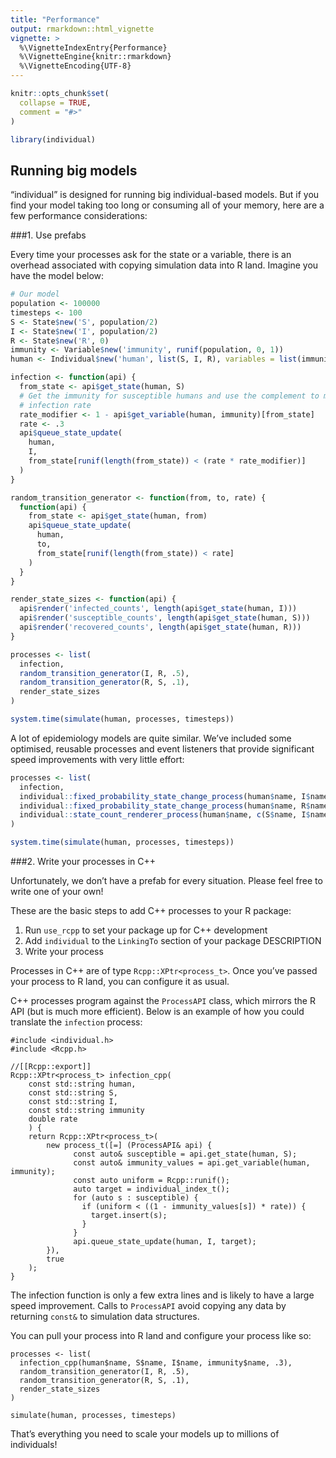 ```yaml
---
title: "Performance"
output: rmarkdown::html_vignette
vignette: >
  %\VignetteIndexEntry{Performance}
  %\VignetteEngine{knitr::rmarkdown}
  %\VignetteEncoding{UTF-8}
---
```


```r
knitr::opts_chunk$set(
  collapse = TRUE,
  comment = "#>"
)
```

```r
library(individual)
```

## Running big models

"individual" is designed for running big individual-based models. But if you find your model taking too long or consuming all of your memory, here are a few performance considerations:

###1. Use prefabs

Every time your processes ask for the state or a variable, there is an overhead associated with copying simulation data into R land. Imagine you have the model below:

```r
# Our model
population <- 100000
timesteps <- 100
S <- State$new('S', population/2)
I <- State$new('I', population/2)
R <- State$new('R', 0)
immunity <- Variable$new('immunity', runif(population, 0, 1))
human <- Individual$new('human', list(S, I, R), variables = list(immunity))

infection <- function(api) {
  from_state <- api$get_state(human, S)
  # Get the immunity for susceptible humans and use the complement to modify the
  # infection rate
  rate_modifier <- 1 - api$get_variable(human, immunity)[from_state]
  rate <- .3
  api$queue_state_update(
    human,
    I,
    from_state[runif(length(from_state)) < (rate * rate_modifier)]
  )
}

random_transition_generator <- function(from, to, rate) {
  function(api) {
    from_state <- api$get_state(human, from)
    api$queue_state_update(
      human,
      to,
      from_state[runif(length(from_state)) < rate]
    )
  }
}

render_state_sizes <- function(api) {
  api$render('infected_counts', length(api$get_state(human, I)))
  api$render('susceptible_counts', length(api$get_state(human, S)))
  api$render('recovered_counts', length(api$get_state(human, R)))
}

processes <- list(
  infection,
  random_transition_generator(I, R, .5),
  random_transition_generator(R, S, .1),
  render_state_sizes
)

system.time(simulate(human, processes, timesteps))
```

A lot of epidemiology models are quite similar. We've included some optimised, reusable processes and event listeners that provide significant speed improvements with very little effort:

```r
processes <- list(
  infection,
  individual::fixed_probability_state_change_process(human$name, I$name, R$name, .5),
  individual::fixed_probability_state_change_process(human$name, R$name, S$name, .1),
  individual::state_count_renderer_process(human$name, c(S$name, I$name, R$name))
)

system.time(simulate(human, processes, timesteps))
```

###2. Write your processes in C++

Unfortunately, we don't have a prefab for every situation. Please feel free to write one of your own!

These are the basic steps to add C++ processes to your R package:

1. Run `use_rcpp` to set your package up for C++ development
2. Add `individual` to the `LinkingTo` section of your package DESCRIPTION
3. Write your process

Processes in C++ are of type `Rcpp::XPtr<process_t>`. Once you've passed your process to R land, you can configure it as usual.

C++ processes program against the `ProcessAPI` class, which mirrors the R API (but is much more efficient). Below is an example of how you could translate the `infection` process:

```
#include <individual.h>
#include <Rcpp.h>

//[[Rcpp::export]]
Rcpp::XPtr<process_t> infection_cpp(
    const std::string human,
    const std::string S,
    const std::string I,
    const std::string immunity
    double rate
    ) {
    return Rcpp::XPtr<process_t>(
        new process_t([=] (ProcessAPI& api) {
              const auto& susceptible = api.get_state(human, S);
              const auto& immunity_values = api.get_variable(human, immunity);
              const auto uniform = Rcpp::runif();
              auto target = individual_index_t();
              for (auto s : susceptible) {
                if (uniform < ((1 - immunity_values[s]) * rate)) {
                  target.insert(s);
                }
              }
              api.queue_state_update(human, I, target);
        }),
        true
    );
}
```

The infection function is only a few extra lines and is likely to have a large speed improvement. Calls to `ProcessAPI` avoid copying any data by returning `const&` to simulation data structures.

You can pull your process into R land and configure your process like so:

```
processes <- list(
  infection_cpp(human$name, S$name, I$name, immunity$name, .3),
  random_transition_generator(I, R, .5),
  random_transition_generator(R, S, .1),
  render_state_sizes
)

simulate(human, processes, timesteps)
```

That's everything you need to scale your models up to millions of individuals!
